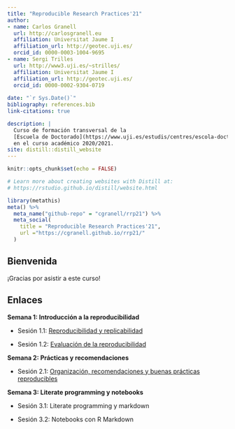 ```yaml
---
title: "Reproducible Research Practices'21"
author:
- name: Carlos Granell
  url: http://carlosgranell.eu
  affiliation: Universitat Jaume I
  affiliation_url: http://geotec.uji.es/
  orcid_id: 0000-0003-1004-9695
- name: Sergi Trilles
  url: http://www3.uji.es/~strilles/
  affiliation: Universitat Jaume I
  affiliation_url: http://geotec.uji.es/
  orcid_id: 0000-0002-9304-0719
  
date: "`r Sys.Date()`"
bibliography: references.bib
link-citations: true

description: |
  Curso de formación transversal de la
  [Escuela de Doctorado](https://www.uji.es/estudis/centres/escola-doctorat/base/info-general/escola/)
  en el curso académico 2020/2021.
site: distill::distill_website
---
```


```r
knitr::opts_chunk$set(echo = FALSE)

# Learn more about creating websites with Distill at:
# https://rstudio.github.io/distill/website.html

```

```r
library(metathis)
meta() %>%
  meta_name("github-repo" = "cgranell/rrp21") %>%
  meta_social(
    title = "Reproducible Research Practices'21",
    url ="https://cgranell.github.io/rrp21/"
  )

```


## Bienvenida

¡Gracias por asistir a este curso!

## Enlaces

**Semana 1: Introducción a la reproducibilidad**

-   Sesión 1.1: [Reproducibilidad y replicabilidad](sesion11.html)

-   Sesión 1.2: [Evaluación de la reproducibilidad](sesion12.html)

**Semana 2: Prácticas y recomendaciones**

-   Sesión 2.1: [Organización, recomendaciones y buenas prácticas reproducibles](sesion21.html)

**Semana 3: Literate programming y notebooks**

-   Sesión 3.1: Literate programming y markdown

-   Sesión 3.2: Notebooks con R Markdown
